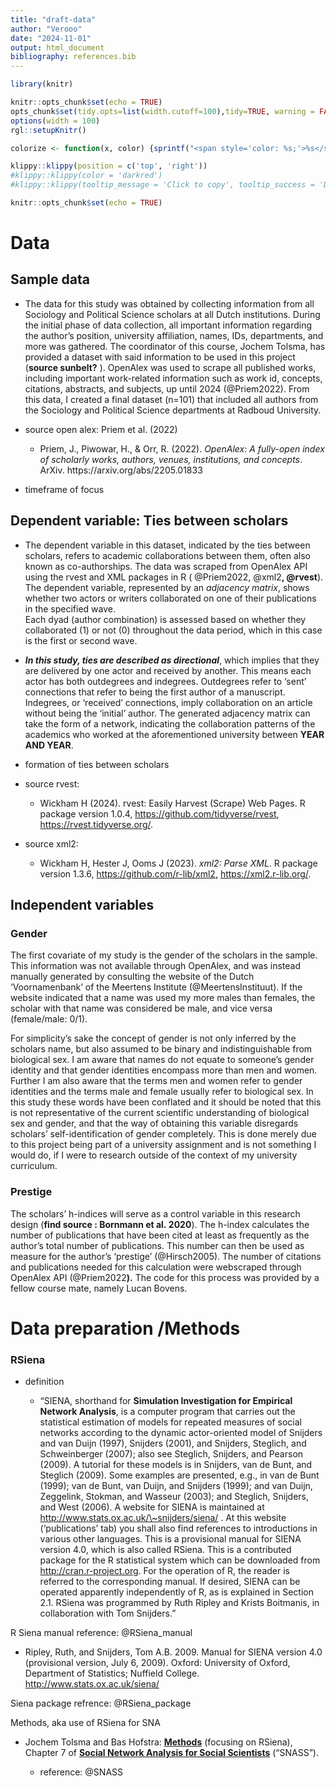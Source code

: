 ```yaml
---
title: "draft-data"
author: "Verooo"
date: "2024-11-01"
output: html_document
bibliography: references.bib
---
```


```r
library(knitr)

knitr::opts_chunk$set(echo = TRUE)
opts_chunk$set(tidy.opts=list(width.cutoff=100),tidy=TRUE, warning = FALSE, message = FALSE,comment = "#>", cache=TRUE, class.source=c("test"), class.output=c("test2"))
options(width = 100)
rgl::setupKnitr()

colorize <- function(x, color) {sprintf("<span style='color: %s;'>%s</span>", color, x) }

```

```r
klippy::klippy(position = c('top', 'right'))
#klippy::klippy(color = 'darkred')
#klippy::klippy(tooltip_message = 'Click to copy', tooltip_success = 'Done')
```

```r
knitr::opts_chunk$set(echo = TRUE)

```

# Data

## Sample data 

-   The data for this study was obtained by collecting information from all Sociology and Political Science scholars at all Dutch institutions. During the initial phase of data collection, all important information regarding the author's position, university affiliation, names, IDs, departments, and more was gathered. The coordinator of this course, Jochem Tolsma, has provided a dataset with said information to be used in this project (**source sunbelt?** ). OpenAlex was used to scrape all published works, including important work-related information such as work id, concepts, citations, abstracts, and subjects, up until 2024 (@Priem2022). From this data, I created a final dataset (n=101) that included all authors from the Sociology and Political Science departments at Radboud University.

-   source open alex: Priem et al. (2022)

    -   Priem, J., Piwowar, H., & Orr, R. (2022). *OpenAlex: A fully-open index of scholarly works, authors, venues, institutions, and concepts*. ArXiv. https://arxiv.org/abs/2205.01833

-   timeframe of focus

## Dependent variable: Ties between scholars

-   The dependent variable in this dataset, indicated by the ties between scholars, refers to academic collaborations between them, often also known as co-authorships. The data was scraped from OpenAlex API using the rvest and XML packages in R ( @Priem2022, @xml2**, @rvest**). The dependent variable, represented by an *adjacency matrix*, shows whether two actors or writers collaborated on one of their publications in the specified wave. \
    Each dyad (author combination) is assessed based on whether they collaborated (1) or not (0) throughout the data period, which in this case is the first or second wave.

-   ***In this study, ties are described as directional***, which implies that they are delivered by one actor and received by another. This means each actor has both outdegrees and indegrees. Outdegrees refer to 'sent' connections that refer to being the first author of a manuscript. Indegrees, or 'received' connections, imply collaboration on an article without being the 'initial' author. The generated adjacency matrix can take the form of a network, indicating the collaboration patterns of the academics who worked at the aforementioned university between **YEAR AND YEAR**.

-   formation of ties between scholars

-   source rvest:

    -   Wickham H (2024). rvest: Easily Harvest (Scrape) Web Pages. R package version 1.0.4, <https://github.com/tidyverse/rvest>, <https://rvest.tidyverse.org/>.

-   source xml2:

    -   Wickham H, Hester J, Ooms J (2023). *xml2: Parse XML*. R package version 1.3.6, <https://github.com/r-lib/xml2,> <https://xml2.r-lib.org/>.

## Independent variables 

### Gender

The first covariate of my study is the gender of the scholars in the sample. This information was not available through OpenAlex, and was instead manually generated by consulting the website of the Dutch 'Voornamenbank' of the Meertens Institute (@MeertensInstituut). If the website indicated that a name was used my more males than females, the scholar with that name was considered be male, and vice versa (female/male: 0/1).

For simplicity's sake the concept of gender is not only inferred by the scholars name, but also assumed to be binary and indistinguishable from biological sex. I am aware that names do not equate to someone's gender identity and that gender identities encompass more than men and women. Further I am also aware that the terms men and women refer to gender identities and the terms male and female usually refer to biological sex. In this study these words have been conflated and it should be noted that this is not representative of the current scientific understanding of biological sex and gender, and that the way of obtaining this variable disregards scholars' self-identification of gender completely. This is done merely due to this project being part of a university assignment and is not something I would do, if I were to research outside of the context of my university curriculum.

### Prestige

The scholars' h-indices will serve as a control variable in this research design (**find source : Bornmann et al. 2020**). The h-index calculates the number of publications that have been cited at least as frequently as the author's total number of publications. This number can then be used as measure for the author's 'prestige' (@Hirsch2005). The number of citations and publications needed for this calculation were webscraped through OpenAlex API (@Priem2022**).** The code for this process was provided by a fellow course mate, namely Lucan Bovens.

# Data preparation /Methods

### RSiena

-   definition

    -   "SIENA, shorthand for **Simulation Investigation for Empirical Network Analysis**, is a computer program that carries out the statistical estimation of models for repeated measures of social networks according to the dynamic actor-oriented model of Snijders and van Duijn (1997), Snijders (2001), and Snijders, Steglich, and Schweinberger (2007); also see Steglich, Snijders, and Pearson (2009). A tutorial for these models is in Snijders, van de Bunt, and Steglich (2009). Some examples are presented, e.g., in van de Bunt (1999); van de Bunt, van Duijn, and Snijders (1999); and van Duijn, Zeggelink, Stokman, and Wasseur (2003); and Steglich, Snijders, and West (2006). A website for SIENA is maintained at [http://www.stats.ox.ac.uk/\\\~snijders/siena/](http://www.stats.ox.ac.uk/~snijders/siena/){.uri} . At this website (‘publications’ tab) you shall also find references to introductions in various other languages. This is a provisional manual for SIENA version 4.0, which is also called RSiena. This is a contributed package for the R statistical system which can be downloaded from <http://cran.r-project.org>. For the operation of R, the reader is referred to the corresponding manual. If desired, SIENA can be operated apparently independently of R, as is explained in Section 2.1. RSiena was programmed by Ruth Ripley and Krists Boitmanis, in collaboration with Tom Snijders."

R Siena manual reference: @RSiena_manual

-   Ripley, Ruth, and Snijders, Tom A.B. 2009. Manual for SIENA version 4.0 (provisional version, July 6, 2009). Oxford: University of Oxford, Department of Statistics; Nuffield College. <http://www.stats.ox.ac.uk/siena/>

Siena package refrence: @RSiena_package

Methods, aka use of RSiena for SNA

-   Jochem Tolsma and Bas Hofstra: [**Methods**](https://jochemtolsma.github.io/SNA-4-Social-Scientists/socionetsm.html) (focusing on RSiena), Chapter 7 of [**Social Network Analysis for Social Scientists**](https://jochemtolsma.github.io/SNA-4-Social-Scientists/) ("SNASS").

    -   reference: @SNASS
